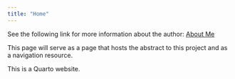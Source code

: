 ```yaml
---
title: "Home"
---
```


See the following link for more information about the author: [About Me](./about.ipynb)

This page will serve as a page that hosts the abstract to this project and as a navigation resource.

This is a Quarto website.